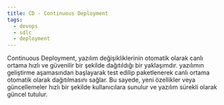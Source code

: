 ```yaml
---
title: CD - Continuous Deployment
tags:
  - devops
  - sdlc
  - deployment
---
```


Continuous Deployment, yazılım değişikliklerinin otomatik olarak canlı ortama hızlı ve güvenilir bir şekilde dağıtıldığı bir yaklaşımdır. yazılımın geliştirme aşamasından başlayarak test edilip paketlenerek canlı ortama otomatik olarak dağıtılmasını sağlar. Bu sayede, yeni özellikler veya güncellemeler hızlı bir şekilde kullanıcılara sunulur ve yazılım sürekli olarak güncel tutulur.
